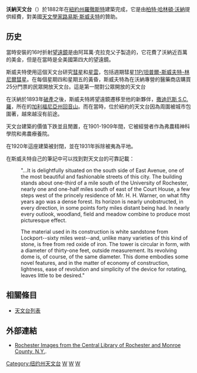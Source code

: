 {{Infobox Observatory
|name            = 沃納天文台<br />Warner Observatory
|image           = 
|caption         = 
|organization    = 
|code            = 
|location        = {{USA}}[[紐約州|紐約州]][[羅徹斯特_(紐約州)|羅徹斯特]]
|coords          = {{coord|43.15361|-77.59000|region:US_type:landmark}}
|altitude        = {{convert|511|ft|m|0}}
|established     = {{Start date|1882}}
|closed          = {{End date|1893}}
|telescope1_name = (未命名)
|telescope1_type = {{convert|16|in|cm|1}} 折射望遠鏡
}}
'''沃納天文台'''（{{lang-en|'''Warner Observatory'''}}）於1882年在[[紐約州|紐約州]][[羅徹斯特_(紐約州)|羅徹斯特]]建築完成，它是由[[柏特·哈林頓·沃納|柏特·哈林頓·沃納]]提供經費，對美國[[天文學家|天文學家]][[路易斯·斯威夫特|路易斯·斯威夫特]]的贊助。

== 历史 ==
當時安裝的16吋折射[[望遠鏡|望遠鏡]]是由阿耳萬·克拉克父子製造的，它花費了沃納近百萬的美金，但是在當時是全美國第四大的望遠鏡。

斯威夫特使用這個天文台研究[[彗星|彗星]]和[[星雲|星雲]]，包括週期彗星[[11P/坦普爾-斯威夫特-林尼爾彗星|11P/坦普爾-斯威夫特-林尼爾彗星]]。在每個星期四和星期五的黃昏，斯威夫特為在沃納專營的醫藥商店購買25分門票的民眾開放天文台。這是第一間對公眾開放的天文台

在沃納於1893年[[破產|破產]]之後，斯威夫特將望遠鏡遷移至他的新夥伴，[[撒迪厄斯_S.C.羅|撒迪厄斯 S.C.羅]]，所在的[[加利福尼亞州|加利福尼亞州]][[回音山|回音山]]。而在當時，位於紐約的天文台因為周圍被城市包圍著，越來越沒有前途。

天文台建築的價值下跌並且閒置，在1901-1909年間，它被經營者作為弗農精神科學院和弗農療養院。

在1920年這座建築被封閉，並在1931年拆除被夷為平地。

在斯威夫特自己的筆記中可以找到對天文台的可靠記載：

:"…It is delightfully situated on the south side of East Avenue, one of the most beautiful and fashionable streets of this city. The building stands about one-third of a mile south of the University of Rochester, nearly one and one-half miles south of east of the Court House, a few steps west of the princely residence of Mr. H. H. Warner, on what fifty years ago was a dense forest. Its horizon is nearly unobstructed, in every direction, in some points forty miles distant being had. In nearly every outlook, woodland, field and meadow combine to produce most picturesque effect.

:The material used in its construction is white sandstone from Lockport--sixty miles west--and, unlike many varieties of this kind of stone, is free from red oxide of iron. The tower is circular in form, with a diameter of thirty-one feet, outside measurement. Its revolving dome is, of course, of the same diameter. This dome embodies some novel features, and in the matter of economy of construction, lightness, ease of revolution and simplicity of the device for rotating, leaves little to be desired."

== 相關條目 ==
*[[天文台列表|天文台列表]]

== 外部連結 ==
*[https://web.archive.org/web/20130615045254/http://www.rochester.lib.ny.us/rochimag/architecture/LostRochester/Warner/Warner.htm Rochester Images from the Central Library of Rochester and Monroe County, N.Y.].

{{coord|43.15361|-77.59000|region:US_type:landmark|display=title}}

[[Category:纽约州天文台|Category:纽约州天文台]]
[[Category:已停用的天文台|W]]
[[Category:1882年建立|W]]
[[Category:1893年廢除|W]]